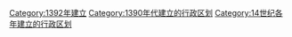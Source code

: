 {{Cat topic in year| topic=建立的行政区划|year=1392}}
[[Category:1392年建立|Category:1392年建立]]
[[Category:1390年代建立的行政区划|Category:1390年代建立的行政区划]]
[[Category:14世纪各年建立的行政区划|Category:14世纪各年建立的行政区划]]